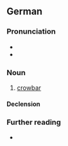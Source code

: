 ==German==

===Pronunciation===
* {{IPA|de|/ˈbʁɛçˌʔaɪ̯zn̩/|/ˈbʁɛçˌʔaɪ̯zən/}}
* {{audio|de|De-Brecheisen.ogg|Audio}}

===Noun===
{{de-noun|n|Brecheisens|Brecheisen}}

# [[crowbar]]

====Declension====
{{de-decl-noun-n|s}}

===Further reading===
* {{R:Duden}}

{{C|de|Tools}}